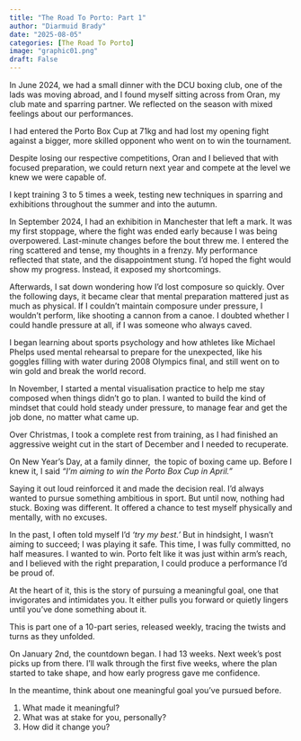 ```yaml
---
title: "The Road To Porto: Part 1"
author: "Diarmuid Brady"
date: "2025-08-05"
categories: [The Road To Porto]
image: "graphic01.png"
draft: False
---
```


In June 2024, we had a small dinner with the DCU boxing club, one of the lads was moving abroad, and I found myself sitting across from Oran, my club mate and sparring partner. We reflected on the season with mixed feelings about our performances.

I had entered the Porto Box Cup at 71kg and had lost my opening fight against a bigger, more skilled opponent who went on to win the tournament.

Despite losing our respective competitions, Oran and I believed that with focused preparation, we could return next year and compete at the level we knew we were capable of.

I kept training 3 to 5 times a week, testing new techniques in sparring and exhibitions throughout the summer and into the autumn.

In September 2024, I had an exhibition in Manchester that left a mark. It was my first stoppage, where the fight was ended early because I was being overpowered. Last-minute changes before the bout threw me. I entered the ring scattered and tense, my thoughts in a frenzy. My performance reflected that state, and the disappointment stung. I’d hoped the fight would show my progress. Instead, it exposed my shortcomings.

Afterwards, I sat down wondering how I’d lost composure so quickly. Over the following days, it became clear that mental preparation mattered just as much as physical. If I couldn’t maintain composure under pressure, I wouldn’t perform, like shooting a cannon from a canoe. I doubted whether I could handle pressure at all, if I was someone who always caved.

I began learning about sports psychology and how athletes like Michael Phelps used mental rehearsal to prepare for the unexpected, like his goggles filling with water during 2008 Olympics final, and still went on to win gold and break the world record.

In November, I started a mental visualisation practice to help me stay composed when things didn’t go to plan. I wanted to build the kind of mindset that could hold steady under pressure, to manage fear and get the job done, no matter what came up.

Over Christmas, I took a complete rest from training, as I had finished an aggressive weight cut in the start of December and I needed to recuperate. 

On New Year's Day, at a family dinner,  the topic of boxing came up. Before I knew it, I said *“I’m aiming to win the Porto Box Cup in April.”*

Saying it out loud reinforced it and made the decision real. I’d always wanted to pursue something ambitious in sport. But until now, nothing had stuck. Boxing was different. It offered a chance to test myself physically and mentally, with no excuses.

In the past, I often told myself I’d *‘try my best.’* But in hindsight, I wasn’t aiming to succeed; I was playing it safe. This time, I was fully committed, no half measures. I wanted to win. Porto felt like it was just within arm’s reach, and I believed with the right preparation, I could produce a performance I’d be proud of.

At the heart of it, this is the story of pursuing a meaningful goal, one that invigorates and intimidates you. It either pulls you forward or quietly lingers until you’ve done something about it.

This is part one of a 10-part series, released weekly, tracing the twists and turns as they unfolded.

On January 2nd, the countdown began. I had 13 weeks. Next week’s post picks up from there. I’ll walk through the first five weeks, where the plan started to take shape, and how early progress gave me confidence.

In the meantime, think about one meaningful goal you’ve pursued before.

1. What made it meaningful?
2. What was at stake for you, personally?
3. How did it change you?